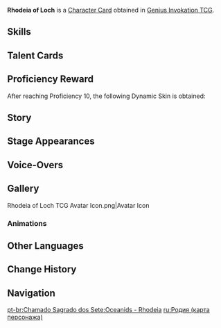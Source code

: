 {{About|the [[Character Card]]|the [[Normal Boss]]|Rhodeia of Loch}}
{{Genius Invokation TCG Infobox
|title       = Rhodeia of Loch
|id          = 002201
|image       = Rhodeia of Loch Character Card.png
|type        = Character Card
|health      = 10
|element     = Hydro
|faction     = Monster
|weapon      = Other Weapons
|source1     = Achieve victory in [[Genius Invokation TCG/Stage/Finnick/The Oceanid's Concern|The Oceanid's Concern]]
|features    = Rhodeia of Loch;Hydro Mimic Raptor;Hydro Mimic Frog;Hydro Mimic Crab;Hydro Mimic Crane;Hydro Mimic Squirrel
}}
'''Rhodeia of Loch''' is a [[Character Card]] obtained in [[Genius Invokation TCG]].

==Skills==
{{Genius Invokation TCG Skills Table}}

==Talent Cards==
{{Genius Invokation TCG Talent Cards Table}}

==Proficiency Reward==
After reaching Proficiency 10, the following Dynamic Skin is obtained:<br>{{TCG Card|Streaming Surge|1|golden=1|caption=1}}

==Story==
{{Description|"As long as rain falls and rivers flow... water will exist forever... "|title="Lady of Clear Waters" Rhodeia}}

==Stage Appearances==
{{Genius Invokation TCG Stage Appearances}}

==Voice-Overs==
{{VO/Enemy
|enemy                   = Oceanid (Character Card)
|vo_01_00_title          = Character Select
|vo_01_01_file           = Vo_gcg_monster_oceanid_selectonstage_01.ogg
|vo_01_01_tx_en          = There is no escape.
|vo_01_02_file           = Vo_gcg_monster_oceanid_selectonstage_02.ogg
|vo_01_02_tx_en          = Contamination must be washed away.

|vo_02_00_title          = Oceanid Mimic Summoning
|vo_02_01_file           = Vo_gcg_monster_oceanid_elementalart_01.ogg
|vo_02_01_tx_en          = In the image of the wilderness.

|vo_03_00_title          = The Myriad Wilds
|vo_03_01_file           = Vo_gcg_monster_oceanid_extraskill_01.ogg
|vo_03_01_tx_en          = Mirror the myriad.
|vo_03_02_file           = Vo_gcg_monster_oceanid_extraskill_02.ogg
|vo_03_02_tx_en          = Water's form is ever-changing!

|vo_04_00_title          = Tide and Torrent
|vo_04_01_file           = Vo_gcg_monster_oceanid_elementalburst_01.ogg
|vo_04_01_tx_en          = The rising floods.
|vo_04_02_file           = Vo_gcg_monster_oceanid_elementalburst_02.ogg
|vo_04_02_tx_en          = River-carving rapids.

|vo_05_00_title          = Heavy Hit Taken
|vo_05_01_file           = Vo_gcg_monster_oceanid_battle_hit_h_01.ogg
|vo_05_01_tx_en          = Ugh... Not water too.

|vo_06_00_title          = Defeated
|vo_06_01_file           = Vo_gcg_monster_oceanid_die_01.ogg
|vo_06_01_tx_en          = Water will never... disappear...
|vo_06_02_file           = Vo_gcg_monster_oceanid_die_02.ogg
|vo_06_02_tx_en          = Where... is the pure land...
}}

==Gallery==
<gallery>
Rhodeia of Loch TCG Avatar Icon.png|Avatar Icon
</gallery>

===Animations===
{{Preview
|size     = 200px
|file1    = Rhodeia of Loch Dynamic Skin
|caption  = Dynamic Skin Idle Animation
}}

==Other Languages==
{{Other Languages|Transclude=Rhodeia of Loch
|th      = Oceanid - Rhodeia
}}

==Change History==
{{Change History|3.3}}

==Navigation==
{{Genius Invokation TCG Navbox|Character Card Obtainable}}

[[pt-br:Chamado Sagrado dos Sete:Oceanids - Rhodeia]]
[[ru:Родия (карта персонажа)]]